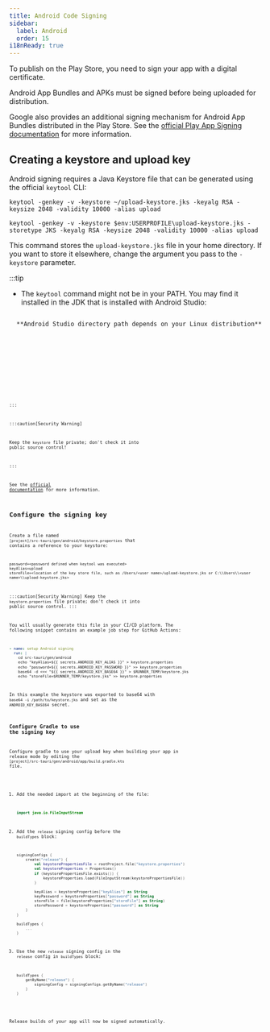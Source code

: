 ```yaml
---
title: Android Code Signing
sidebar:
  label: Android
  order: 15
i18nReady: true
---
```



To publish on the Play Store, you need to sign your app with a digital certificate.

Android App Bundles and APKs must be signed before being uploaded for distribution.

Google also provides an additional signing mechanism for Android App Bundles distributed in the Play Store.
See the [official Play App Signing documentation] for more information.

## Creating a keystore and upload key

Android signing requires a Java Keystore file that can be generated using the official `keytool` CLI:

<Tabs syncKey="OS">
  <TabItem label="macOS/Linux">
  
```
keytool -genkey -v -keystore ~/upload-keystore.jks -keyalg RSA -keysize 2048 -validity 10000 -alias upload
```

  </TabItem>

  <TabItem label="Windows">
  
```
keytool -genkey -v -keystore $env:USERPROFILE\upload-keystore.jks -storetype JKS -keyalg RSA -keysize 2048 -validity 10000 -alias upload
```

  </TabItem>
</Tabs>

This command stores the `upload-keystore.jks` file in your home directory.
If you want to store it elsewhere, change the argument you pass to the `-keystore` parameter.

:::tip

- The `keytool` command might not be in your PATH.
  You may find it installed in the JDK that is installed with Android Studio:

<Tabs syncKey="OS">

<TabItem label="Linux">
  <Code code="/opt/android-studio/jbr/bin/keytool ...args" lang="sh" />
  **Android Studio directory path depends on your Linux distribution**
</TabItem>

<TabItem label="macOS">
  <Code
    code="/Applications/Android\ Studio.app/Contents/jbr/Contents/Home/bin/keytool ...args"
    lang="sh"
  />
</TabItem>

<TabItem label="Windows">
  <Code
    code="C:\\Program Files\\Android\\Android Studio\\jbr\\bin\\keytool.exe ...args"
    lang="sh"
  />
</TabItem>

</Tabs>

:::

:::caution[Security Warning]

Keep the `keystore` file private; don't check it into public source control!

:::

See the [official documentation](https://developer.android.com/studio/publish/app-signing#generate-key) for more information.

## Configure the signing key

Create a file named `[project]/src-tauri/gen/android/keystore.properties` that contains a reference to your keystore:

```
password=<password defined when keytool was executed>
keyAlias=upload
storeFile=<location of the key store file, such as /Users/<user name>/upload-keystore.jks or C:\\Users\\<user name>\\upload-keystore.jks>
```

:::caution[Security Warning]
Keep the `keystore.properties` file private; don't check it into public source control.
:::

You will usually generate this file in your CI/CD platform. The following snippet contains an example job step for GitHub Actions:

```yml
- name: setup Android signing
  run: |
    cd src-tauri/gen/android
    echo "keyAlias=${{ secrets.ANDROID_KEY_ALIAS }}" > keystore.properties
    echo "password=${{ secrets.ANDROID_KEY_PASSWORD }}" >> keystore.properties
    base64 -d <<< "${{ secrets.ANDROID_KEY_BASE64 }}" > $RUNNER_TEMP/keystore.jks
    echo "storeFile=$RUNNER_TEMP/keystore.jks" >> keystore.properties
```

In this example the keystore was exported to base64 with `base64 -i /path/to/keystore.jks` and set as the `ANDROID_KEY_BASE64` secret.

### Configure Gradle to use the signing key

Configure gradle to use your upload key when building your app in release mode by editing the `[project]/src-tauri/gen/android/app/build.gradle.kts` file.

1.  Add the needed import at the beginning of the file:

    ```kotlin
    import java.io.FileInputStream
    ```

2.  Add the `release` signing config before the `buildTypes` block:

    ```kotlin {3-12}
    signingConfigs {
        create("release") {
            val keystorePropertiesFile = rootProject.file("keystore.properties")
            val keystoreProperties = Properties()
            if (keystorePropertiesFile.exists()) {
                keystoreProperties.load(FileInputStream(keystorePropertiesFile))
            }

            keyAlias = keystoreProperties["keyAlias"] as String
            keyPassword = keystoreProperties["password"] as String
            storeFile = file(keystoreProperties["storeFile"] as String)
            storePassword = keystoreProperties["password"] as String
        }
    }

    buildTypes {
        ...
    }
    ```

3.  Use the new `release` signing config in the `release` config in `buildTypes` block:

    ```kotlin {3}
    buildTypes {
        getByName("release") {
            signingConfig = signingConfigs.getByName("release")
        }
    }
    ```

Release builds of your app will now be signed automatically.

[official Play App Signing documentation]: https://support.google.com/googleplay/android-developer/answer/9842756?hl=en&visit_id=638549803861403647-3347771264&rd=1
